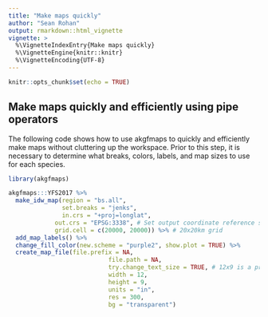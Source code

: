 ```yaml
---
title: "Make maps quickly"
author: "Sean Rohan"
output: rmarkdown::html_vignette
vignette: >
  %\VignetteIndexEntry{Make maps quickly}
  %\VignetteEngine{knitr::knitr}
  %\VignetteEncoding{UTF-8}
---
```


```r
knitr::opts_chunk$set(echo = TRUE)
```

## Make maps quickly and efficiently using pipe operators

The following code shows how to use akgfmaps to quickly and efficiently make maps without cluttering up the workspace. Prior to this step, it is necessary to determine what breaks, colors, labels, and map sizes to use for each species.

```r
library(akgfmaps)

akgfmaps:::YFS2017 %>% 
  make_idw_map(region = "bs.all",
               set.breaks = "jenks",
               in.crs = "+proj=longlat",
             out.crs = "EPSG:3338", # Set output coordinate reference system
             grid.cell = c(20000, 20000)) %>% # 20x20km grid
  add_map_labels() %>% 
  change_fill_color(new.scheme = "purple2", show.plot = TRUE) %>%
  create_map_file(file.prefix = NA, 
                            file.path = NA, 
                            try.change_text_size = TRUE, # 12x9 is a pre-defined size
                            width = 12, 
                            height = 9, 
                            units = "in", 
                            res = 300, 
                            bg = "transparent")
```